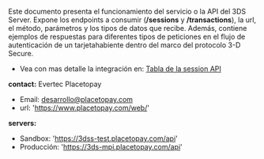 <MissingTranslationBanner />

Este documento presenta el funcionamiento del servicio o la API del 3DS Server. Expone los endpoints a consumir (**/sessions** y **/transactions**), la url, el método, parámetros y los tipos de datos que recibe. Además, contiene ejemplos de respuestas para diferentes tipos de peticiones en el flujo de autenticación de un tarjetahabiente dentro del marco del protocolo 3-D Secure.

- Vea con mas detalle la integración en: [Tabla de la session API](/three-d-s-server/api/sessions/session#reglas-a-tener-en-consideracion)

**contact:**
   Evertec Placetopay
 - Email: desarrollo@placetopay.com
 - url: 'https://www.placetopay.com/web/'

**servers:**
  - Sandbox: 'https://3dss-test.placetopay.com/api'
  - Producción: 'https://3ds-mpi.placetopay.com/api'